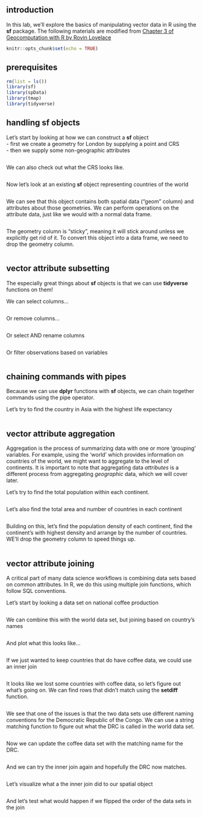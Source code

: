 ## introduction
In this lab, we'll explore the basics of manipulating vector data in R using the **sf** package.
The following materials are modified from [Chapter 3 of Geocomputation with R by Rovin Lovelace](https://geocompr.robinlovelace.net/attr.html)
```r
knitr::opts_chunk$set(echo = TRUE)
```

## prerequisites

```r
rm(list = ls())
library(sf)
library(spData)
library(tmap)
library(tidyverse)
```

## handling sf objects

Let's start by looking at how we can construct a **sf** object  
-   first we create a geometry for London by supplying a point and CRS  
-   then we supply some non-geographic attributes

```r

```
We can also check out what the CRS looks like.
```r

```


Now let's look at an existing **sf** object representing countries of the world

```r

```

We can see that this object contains both spatial data ("geom" column) and attributes about those geometries. We can perform operations on the attribute data, just like we would with a normal data frame.

```r
```

The geometry column is "sticky", meaning it will stick around unless we explicitly get rid of it. To convert this object into a data frame, we need to drop the geometry column.

```r

```

## vector attribute subsetting
The especially great things about **sf** objects is that we can use **tidyverse** functions on them!

We can select columns...
```r

```

Or remove columns...
```r

```

Or select AND rename columns
```r

```

Or filter observations based on variables
```r

```

## chaining commands with pipes
Because we can use **dplyr** functions with **sf** objects, we can chain together commands using the pipe operator.

Let's try to find the country in Asia with the highest life expectancy
```r

```

## vector attribute aggregation
Aggregation is the process of summarizing data with one or more 'grouping' variables. For example, using the 'world' which provides information on countries of the world, we might want to aggregate to the level of continents. It is important to note that aggregating data *attributes* is a different process from aggregating *geographic* data, which we will cover later.

Let's try to find the total population within each continent.
```r

```

Let's also find the total area and number of countries in each continent
```r

```

Building on this, let's find the population density of each continent, find the continent's with highest density and arrange by the number of countries. WE'll drop the geometry column to speed things up.
```r

```


## vector attribute joining
A critical part of many data science workflows is combining data sets based on common attributes. In R, we do this using multiple join functions, which follow SQL conventions.  

Let's start by looking a data set on national coffee production
```r

```

We can combine this with the world data set, but joining based on country's names
```r

```

And plot what this looks like...
```r

```

If we just wanted to keep countries that do have coffee data, we could use an inner join
```r

```

It looks like we lost some countries with coffee data, so let's figure out what's going on. We can find rows that didn't match using the **setdiff** function.
```r

```

We see that one of the issues is that the two data sets use different naming conventions for the Democratic Republic of the Congo. We can use a string matching function to figure out what the DRC is called in the world data set.
```r

```

Now we can update the coffee data set with the matching name for the DRC.
```r

```

And we can try the inner join again and hopefully the DRC now matches.
```r

```

Let's visualize what a the inner join did to our spatial object
```r

```

And let's test what would happen if we flipped the order of the data sets in the join
```r

```

